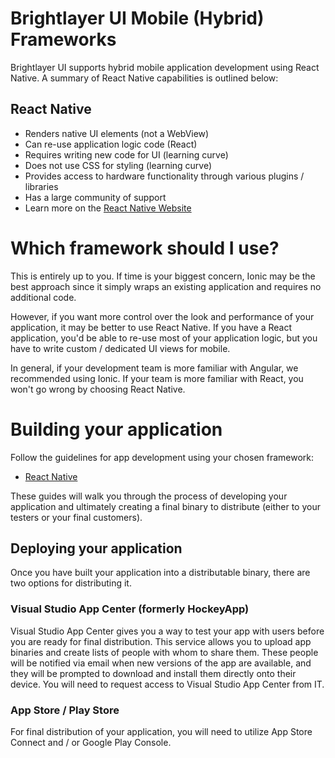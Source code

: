 
<!-- KEYWORDS: mobile hybrid framework compare comparison -->

# Brightlayer UI Mobile (Hybrid) Frameworks

Brightlayer UI supports hybrid mobile application development using React Native.  A summary of React Native capabilities is outlined below:

## React Native

-   Renders native UI elements (not a WebView)
-   Can re-use application logic code (React)
-   Requires writing new code for UI (learning curve)
-   Does not use CSS for styling (learning curve)
-   Provides access to hardware functionality through various plugins / libraries
-   Has a large community of support
-   Learn more on the [React Native Website](https://facebook.github.io/react-native/)

<Divider style={{}} />

# Which framework should I use?

This is entirely up to you. If time is your biggest concern, Ionic may be the best approach since it simply wraps an existing application and requires no additional code.

However, if you want more control over the look and performance of your application, it may be better to use React Native. If you have a React application, you'd be able to re-use most of your application logic, but you have to write custom / dedicated UI views for mobile.

In general, if your development team is more familiar with Angular, we recommended using Ionic. If your team is more familiar with React, you won't go wrong by choosing React Native.

<Divider style={{}} />

# Building your application

Follow the guidelines for app development using your chosen framework:

-   [React Native](/development/frameworks-mobile/react-native)

These guides will walk you through the process of developing your application and ultimately creating a final binary to distribute (either to your testers or your final customers).

## Deploying your application

Once you have built your application into a distributable binary, there are two options for distributing it.

### Visual Studio App Center (formerly HockeyApp)

Visual Studio App Center gives you a way to test your app with users before you are ready for final distribution. This service allows you to upload app binaries and create lists of people with whom to share them. These people will be notified via email when new versions of the app are available, and they will be prompted to download and install them directly onto their device. You will need to request access to Visual Studio App Center from IT.

### App Store / Play Store

For final distribution of your application, you will need to utilize App Store Connect and / or Google Play Console.
